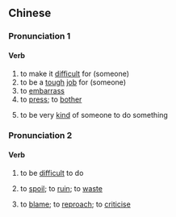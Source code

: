 {{also|难为}}
==Chinese==
{{zh-forms|s=难为}}

===Pronunciation 1===
{{zh-pron
|m=nánwei,nánwéi,1nb=mainland China,2nb=Taiwan
|c=naan4 wai4-2
|cat=v
}}

====Verb====
{{zh-verb}}

# to make it [[difficult]] for (someone)
# to be a [[tough]] [[job]] for (someone)
# to [[embarrass]]
# to [[press]]; to [[bother]]
# {{lb|zh|polite}} to be very [[kind]] of someone to do something

===Pronunciation 2===
{{zh-pron
|m=nánwéi,tl=y
|c=naan4 wai4-2
|cat=v
}}

====Verb====
{{zh-verb}}

# {{lb|zh|literary}} to be [[difficult]] to do
# {{lb|zh|literary}} to [[spoil]]; to [[ruin]]; to [[waste]]
# {{lb|zh|literary}} to [[blame]]; to [[reproach]]; to [[criticise]]